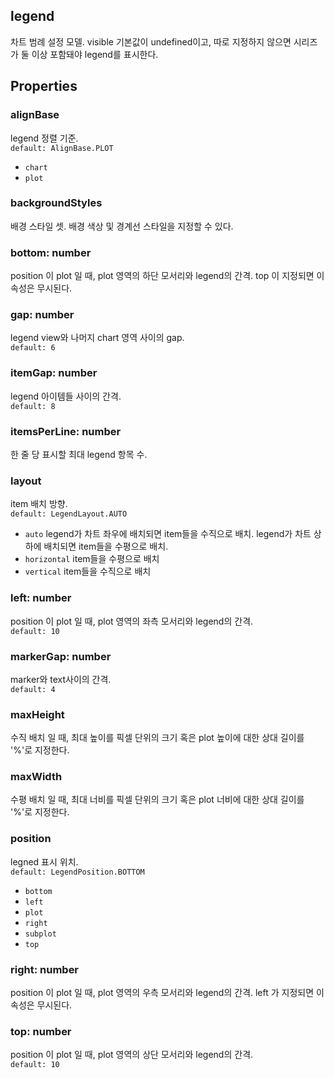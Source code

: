 ## legend
차트 범례 설정 모델.
visible 기본값이 undefined이고,
따로 지정하지 않으면 시리즈가 둘 이상 포함돼야 legend를 표시한다.
## Properties

### alignBase
legend 정렬 기준.  
`default: AlignBase.PLOT`  
- `chart` 
- `plot` 
### backgroundStyles
배경 스타일 셋.
배경 색상 및 경계선 스타일을 지정할 수 있다.  

### bottom: number
position 이  plot 일 때, plot 영역의 하단 모서리와 legend의 간격.
 top 이 지정되면 이 속성은 무시된다.  

### gap: number
legend view와 나머지 chart 영역 사이의 gap.  
`default: 6`  

### itemGap: number
legend 아이템들 사이의 간격.  
`default: 8`  

### itemsPerLine: number
한 줄 당 표시할 최대 legend 항목 수.  

### layout
item 배치 방향.  
`default: LegendLayout.AUTO`  
- `auto` legend가 차트 좌우에 배치되면 item들을 수직으로 배치.  legend가 차트 상하에 배치되면 item들을 수평으로 배치.
- `horizontal` item들을 수평으로 배치
- `vertical` item들을 수직으로 배치
### left: number
position 이  plot 일 때, plot 영역의 좌측 모서리와 legend의 간격.  
`default: 10`  

### markerGap: number
marker와 text사이의 간격.  
`default: 4`  

### maxHeight
수직  배치 일 때,
최대 높이를 픽셀 단위의 크기 혹은 plot 높이에 대한 상대 길이를 '%'로 지정한다.  

### maxWidth
수평  배치 일 때,
최대 너비를 픽셀 단위의 크기 혹은 plot 너비에 대한 상대 길이를 '%'로 지정한다.  

### position
legned 표시 위치.  
`default: LegendPosition.BOTTOM`  
- `bottom` 
- `left` 
- `plot` 
- `right` 
- `subplot` 
- `top` 
### right: number
position 이  plot 일 때, plot 영역의 우측 모서리와 legend의 간격.
 left 가 지정되면 이 속성은 무시된다.  

### top: number
position 이  plot 일 때, plot 영역의 상단 모서리와 legend의 간격.  
`default: 10`  
